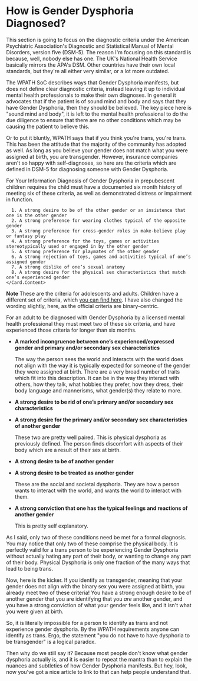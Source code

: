 
<Meta
  title="Diagnosing Gender Dysphoria"
  linkTitle="Clinical Diagnoses"
  description="It's clinical."
/>

<Disclaimer />

# How is Gender Dysphoria Diagnosed?

This section is going to focus on the diagnostic criteria under the American Psychiatric Association's Diagnostic and Statistical Manual of Mental Disorders, version five (DSM-5). The reason I'm focusing on this standard is because, well, nobody else has one. The UK's National Health Service basically mirrors the APA's DSM. Other countries have their own local standards, but they're all either very similar, or a lot more outdated.

The WPATH SoC describes ways that Gender Dysphoria manifests, but does not define clear diagnostic criteria, instead leaving it up to individual mental health professionals to make their own diagnoses. In general it advocates that if the patient is of sound mind and body and says that they have Gender Dysphoria, then they should be believed. The key piece here is "sound mind and body", it is left to the mental health professional to do the due diligence to ensure that there are no other conditions which may be causing the patient to believe this.

Or to put it bluntly, WPATH says that if you think you're trans, you're trans. This has been the attitude that the majority of the community has adopted as well. As long as you believe your gender does not match what you were assigned at birth, you are transgender. However, insurance companies aren't so happy with self-diagnoses, so here are the criteria which are defined in DSM-5 for diagnosing someone with Gender Dysphoria.

<Gutter>
  <Card>
    <Card.Header>For Your Information</Card.Header>
    <Card.Content>
      Diagnosis of Gender Dysphoria in prepubescent children requires the child must have a documented six month history of meeting six of these criteria, as well as demonstrated distress or impairment in function.

      1. A strong desire to be of the other gender or an insistence that one is the other gender
      2. A strong preference for wearing clothes typical of the opposite gender
      3. A strong preference for cross-gender roles in make-believe play or fantasy play
      4. A strong preference for the toys, games or activities stereotypically used or engaged in by the other gender
      5. A strong preference for playmates of the other gender
      6. A strong rejection of toys, games and activities typical of one’s assigned gender
      7. A strong dislike of one’s sexual anatomy
      8. A strong desire for the physical sex characteristics that match one’s experienced gender
    </Card.Content>
  </Card>
</Gutter>

**Note** These are the criteria for adolescents and adults. Children have a different set of criteria, which [you can find here](https://www.psychiatry.org/patients-families/gender-dysphoria/what-is-gender-dysphoria). I have also changed the wording slightly, here, as the official criteria are binary-centric.

For an adult to be diagnosed with Gender Dysphoria by a licensed mental health professional they must meet two of these six criteria, and have experienced those criteria for longer than six months.

- **A marked incongruence between one’s experienced/expressed gender and primary and/or secondary sex characteristics**

  The way the person sees the world and interacts with the world does not align with the way it is typically expected for someone of the gender they were assigned at birth. There are a very broad number of traits which fit into this description. It can be in the way they interact with others, how they talk, what hobbies they prefer, how they dress, their body language and mannerisms, what gender(s) they relate to more.

- **A strong desire to be rid of one’s primary and/or secondary sex characteristics**
- **A strong desire for the primary and/or secondary sex characteristics of another gender**
  
  These two are pretty well paired. This is physical dysphoria as previously defined. The person finds discomfort with aspects of their body which are a result of their sex at birth.

- **A strong desire to be of another gender**
- **A strong desire to be treated as another gender**

  These are the social and societal dysphoria. They are how a person wants to interact with the world, and wants the world to interact with them.

- **A strong conviction that one has the typical feelings and reactions of another gender**

  This is pretty self explanatory.

As I said, only two of these conditions need be met for a formal diagnosis. You may notice that only two of these comprise the physical body. It is perfectly valid for a trans person to be experiencing Gender Dysphoria without actually hating any part of their body, or wanting to change any part of their body. Physical Dysphoria is only one fraction of the many ways that lead to being trans.

Now, here is the kicker. If you identify as transgender, meaning that your gender does not align with the binary sex you were assigned at birth, you already meet two of these criteria! You have a strong enough desire to be of another gender that you are identifying that you *are* another gender, and you have a strong conviction of what your gender feels like, and it isn't what you were given at birth.

So, it is literally impossible for a person to identify as trans and not experience gender dysphoria. By the WPATH requirements anyone can identify as trans. Ergo, the statement "you do not have to have dysphoria to be transgender" is a logical paradox.

Then why do we still say it? Because most people don't know what gender dysphoria actually is, and it is easier to repeat the mantra than to explain the nuances and subtleties of how Gender Dysphoria manifests. But hey, look, now you've got a nice article to link to that can help people understand that.
